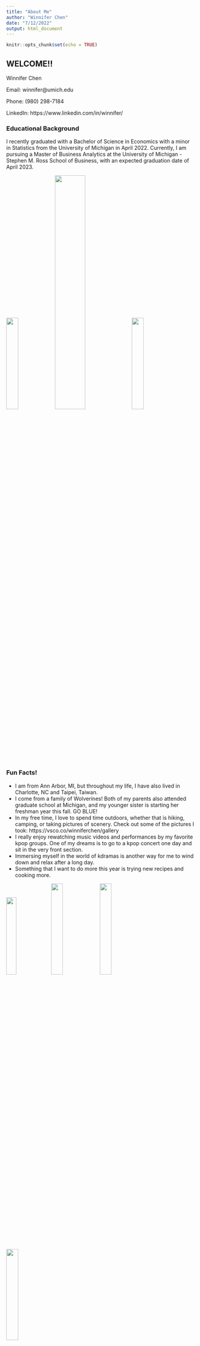 ```yaml
---
title: "About Me"
author: "Winnifer Chen"
date: "7/12/2022"
output: html_document
---
```


```r
knitr::opts_chunk$set(echo = TRUE)
```

## WELCOME!! 
Winnifer Chen

Email: winnifer@umich.edu

Phone: (980) 298-7184

LinkedIn: https://www.linkedin.com/in/winnifer/ 


### Educational Background
I recently graduated with a Bachelor of Science in Economics with a minor in Statistics from the University of Michigan in April 2022. Currently, I am pursuing a Master of Business Analytics at the University of Michigan - Stephen M. Ross School of Business, with an expected graduation date of April 2023. 


![](grad.JPG){width=25%}
![](fam.JPG){width=40%}
![](headshot.jpg){width=25%}



### Fun Facts!
- I am from Ann Arbor, MI, but throughout my life, I have also lived in Charlotte, NC and Taipei, Taiwan.
- I come from a family of Wolverines! Both of my parents also attended graduate school at Michigan, and my younger sister is starting her freshman year this fall. GO BLUE!
- In my free time, I love to spend time outdoors, whether that is hiking, camping, or taking pictures of scenery. Check out some of the pictures I took: https://vsco.co/winniferchen/gallery
- I really enjoy rewatching music videos and performances by my favorite kpop groups. One of my dreams is to go to a kpop concert one day and sit in the very front section. 
- Immersing myself in the world of kdramas is another way for me to wind down and relax after a long day. 
- Something that I want to do more this year is trying new recipes and cooking more. 



![](dtw.png){width=23%}
![](belleisle.png){width=25%}
![](econ.png){width=25%}
![](christmas.JPG){width=25%}

